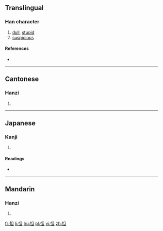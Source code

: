 ==Translingual==

===Han character===
{{Han char|rn=61|rad=心|as=05|sn=8|four=97010|canj=PBM|ids=⿰忄且}}

# [[dull]], [[stupid]]
# [[suspicious]]

====References====
* {{Han ref|kx=0380.250|dkj=10457|dj=0709.020|hdz=42285.010|uh=601A|ud=24602|bh=CCA5|bd=52389}}

----

==Cantonese==

===Hanzi===
{{yue-hanzi|jyut=[[zeoi6]]|y=jeui6}}

# {{defn|lang=yue|sort=心05}}

----

==Japanese==

===Kanji===
{{ja-kanji|grade=|rs=心05}}

# {{defn|lang=ja|sort=心05}}

====Readings====
* {{ja-readings|on=[[しょ]] (sho), [[じょ]] (jo), [[そ]] (so)|kun=[[おごる]] (ogoru)}}

----

==Mandarin==

===Hanzi===
{{cmn-hanzi|pin=[[jù]] ([[ju4]])|wg=chü<sup>4</sup>}}

# {{defn|lang=cmn|sort=心05}}

[[fr:怚]]
[[li:怚]]
[[hu:怚]]
[[pl:怚]]
[[vi:怚]]
[[zh:怚]]